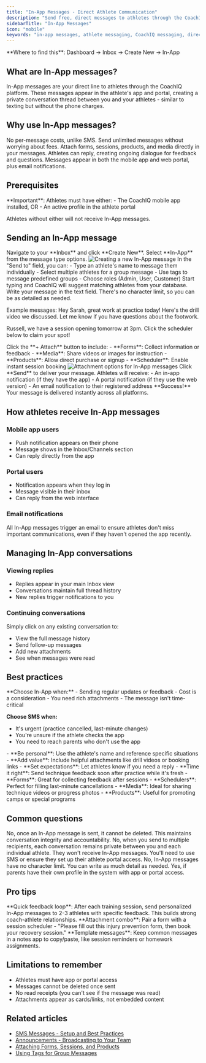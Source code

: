 ```yaml
---
title: "In-App Messages - Direct Athlete Communication"
description: "Send free, direct messages to athletes through the CoachIQ app and athlete portal. Learn how to use in-app messaging for personalized coaching communication."
sidebarTitle: "In-App Messages"
icon: "mobile"
keywords: "in-app messages, athlete messaging, CoachIQ messaging, direct messages, coaching communication"
---
```


<Info>
**Where to find this**: Dashboard → Inbox → Create New → In-App
</Info>

## What are In-App messages?

In-App messages are your direct line to athletes through the CoachIQ platform. These messages appear in the athlete's app and portal, creating a private conversation thread between you and your athletes - similar to texting but without the phone charges.

## Why use In-App messages?

<CardGroup cols={2}>
<Card title="Free messaging" icon="dollar">
  No per-message costs, unlike SMS. Send unlimited messages without worrying about fees.
</Card>
<Card title="Rich attachments" icon="paperclip">
  Attach forms, sessions, products, and media directly in your messages.
</Card>
<Card title="Two-way conversation" icon="comments">
  Athletes can reply, creating ongoing dialogue for feedback and questions.
</Card>
<Card title="Multi-platform delivery" icon="devices">
  Messages appear in both the mobile app and web portal, plus email notifications.
</Card>
</CardGroup>

## Prerequisites

<Warning>
**Important**: Athletes must have either:
- The CoachIQ mobile app installed, OR
- An active profile in the athlete portal

Athletes without either will not receive In-App messages.
</Warning>

## Sending an In-App message

<Steps>
<Step title="Open the message composer">
Navigate to your **Inbox** and click **Create New**. Select **In-App** from the message type options.

<Frame>
<img src="/images/inbox-create-new-in-app.png" alt="Creating a new In-App message" />
</Frame>
</Step>

<Step title="Select your recipients">
In the "Send to" field, you can:
- Type an athlete's name to message them individually
- Select multiple athletes for a group message
- Use tags to message predefined groups
- Choose roles (Admin, User, Customer)

<Tip>
Start typing and CoachIQ will suggest matching athletes from your database.
</Tip>
</Step>

<Step title="Compose your message">
Write your message in the text field. There's no character limit, so you can be as detailed as needed.

Example messages:
Hey Sarah, great work at practice today! Here's the drill video we discussed.
Let me know if you have questions about the footwork.

Russell, we have a session opening tomorrow at 3pm.
Click the scheduler below to claim your spot!

</Step>

<Step title="Add attachments (optional)">
Click the **+ Attach** button to include:
- **Forms**: Collect information or feedback
- **Media**: Share videos or images for instruction
- **Products**: Allow direct purchase or signup
- **Scheduler**: Enable instant session booking

<Frame>
<img src="/images/inbox-attachment-options.png" alt="Attachment options for In-App messages" />
</Frame>
</Step>

<Step title="Send the message">
Click **Send** to deliver your message. Athletes will receive:
- An in-app notification (if they have the app)
- A portal notification (if they use the web version)
- An email notification to their registered address

<Check>
**Success!** Your message is delivered instantly across all platforms.
</Check>
</Step>
</Steps>

## How athletes receive In-App messages

### Mobile app users
- Push notification appears on their phone
- Message shows in the Inbox/Channels section
- Can reply directly from the app

### Portal users  
- Notification appears when they log in
- Message visible in their inbox
- Can reply from the web interface

### Email notifications
All In-App messages trigger an email to ensure athletes don't miss important communications, even if they haven't opened the app recently.

## Managing In-App conversations

### Viewing replies
- Replies appear in your main Inbox view
- Conversations maintain full thread history
- New replies trigger notifications to you

### Continuing conversations
Simply click on any existing conversation to:
- View the full message history
- Send follow-up messages
- Add new attachments
- See when messages were read

## Best practices

<AccordionGroup>
<Accordion title="When to use In-App vs SMS">
**Choose In-App when:**
- Sending regular updates or feedback
- Cost is a consideration
- You need rich attachments
- The message isn't time-critical

**Choose SMS when:**
- It's urgent (practice cancelled, last-minute changes)
- You're unsure if the athlete checks the app
- You need to reach parents who don't use the app
</Accordion>

<Accordion title="Effective message strategies">
- **Be personal**: Use the athlete's name and reference specific situations
- **Add value**: Include helpful attachments like drill videos or booking links
- **Set expectations**: Let athletes know if you need a reply
- **Time it right**: Send technique feedback soon after practice while it's fresh
</Accordion>

<Accordion title="Attachment best practices">
- **Forms**: Great for collecting feedback after sessions
- **Schedulers**: Perfect for filling last-minute cancellations
- **Media**: Ideal for sharing technique videos or progress photos
- **Products**: Useful for promoting camps or special programs
</Accordion>
</AccordionGroup>

## Common questions

<AccordionGroup>
<Accordion title="Can I delete a sent message?">
No, once an In-App message is sent, it cannot be deleted. This maintains conversation integrity and accountability.
</Accordion>

<Accordion title="Do group In-App messages show everyone's replies?">
No, when you send to multiple recipients, each conversation remains private between you and each individual athlete.
</Accordion>

<Accordion title="What if an athlete doesn't have the app?">
They won't receive In-App messages. You'll need to use SMS or ensure they set up their athlete portal access.
</Accordion>

<Accordion title="Is there a limit on message length?">
No, In-App messages have no character limit. You can write as much detail as needed.
</Accordion>

<Accordion title="Can parents receive In-App messages?">
Yes, if parents have their own profile in the system with app or portal access.
</Accordion>
</AccordionGroup>

## Pro tips

<Tip>
**Quick feedback loop**: After each training session, send personalized In-App messages to 2-3 athletes with specific feedback. This builds strong coach-athlete relationships.
</Tip>

<Tip>
**Attachment combo**: Pair a form with a session scheduler - "Please fill out this injury prevention form, then book your recovery session."
</Tip>

<Tip>
**Template messages**: Keep common messages in a notes app to copy/paste, like session reminders or homework assignments.
</Tip>

## Limitations to remember

- Athletes must have app or portal access
- Messages cannot be deleted once sent
- No read receipts (you can't see if the message was read)
- Attachments appear as cards/links, not embedded content

## Related articles

- [SMS Messages - Setup and Best Practices](/inbox/sms-messages)
- [Announcements - Broadcasting to Your Team](/inbox/announcements)
- [Attaching Forms, Sessions, and Products](/inbox/attachments)
- [Using Tags for Group Messages](/inbox/group-messages)